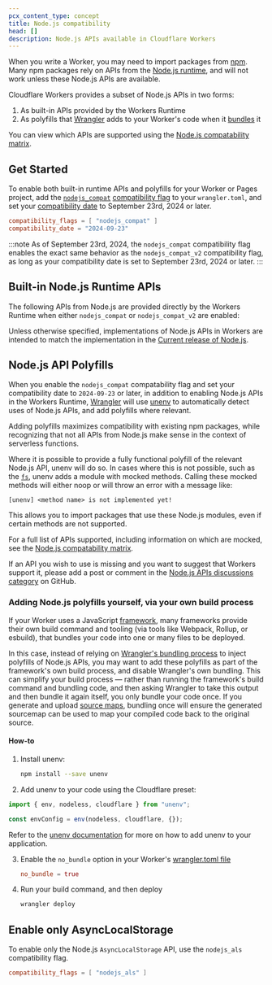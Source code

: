 ```yaml
---
pcx_content_type: concept
title: Node.js compatibility
head: []
description: Node.js APIs available in Cloudflare Workers
---
```



When you write a Worker, you may need to import packages from [npm](https://www.npmjs.com/). Many npm packages rely on APIs from the [Node.js runtime](https://nodejs.org/en/about), and will not work unless these Node.js APIs are available.

Cloudflare Workers provides a subset of Node.js APIs in two forms:

1. As built-in APIs provided by the Workers Runtime
2. As polyfills that [Wrangler](/workers/wrangler/) adds to your Worker's code when it [bundles](/workers/wrangler/bundling/) it

You can view which APIs are supported using the [Node.js compatability matrix](https://workers-nodejs-compat-matrix.pages.dev).

## Get Started

To enable both built-in runtime APIs and polyfills for your Worker or Pages project, add the [`nodejs_compat`](/workers/configuration/compatibility-flags/#nodejs-compatibility-flag) [compatibility flag](/workers/configuration/compatibility-flags/#nodejs-compatibility-flag) to your `wrangler.toml`, and set your [compatibility date](/workers/configuration/compatibility-dates/) to September 23rd, 2024 or later.


<WranglerConfig>

```toml title="wrangler.toml"
compatibility_flags = [ "nodejs_compat" ]
compatibility_date = "2024-09-23"
```

</WranglerConfig>

:::note
As of September 23rd, 2024, the `nodejs_compat` compatibility flag enables the exact same behavior as the `nodejs_compat_v2` compatibility flag, as long as your compatibility date is set to September 23rd, 2024 or later.
:::

## Built-in Node.js Runtime APIs

The following APIs from Node.js are provided directly by the Workers Runtime when either `nodejs_compat` or `nodejs_compat_v2` are enabled:

<DirectoryListing />

Unless otherwise specified, implementations of Node.js APIs in Workers are intended to match the implementation in the [Current release of Node.js](https://github.com/nodejs/release#release-schedule).

## Node.js API Polyfills

When you enable the `nodejs_compat` compatability flag and set your compatibility date to `2024-09-23` or later, in addition to enabling Node.js APIs in the Workers Runtime, [Wrangler](/workers/wrangler/) will use [unenv](https://github.com/unjs/unenv) to automatically detect uses of Node.js APIs, and add polyfills where relevant.

Adding polyfills maximizes compatibility with existing npm packages, while recognizing that not all APIs from Node.js make sense in the context of serverless functions.

Where it is possible to provide a fully functional polyfill of the relevant Node.js API, unenv will do so.
In cases where this is not possible, such as the [`fs`](https://nodejs.org/api/fs.html), unenv adds a module with mocked methods.
Calling these mocked methods will either noop or will throw an error with a message like:

```
[unenv] <method name> is not implemented yet!
```

This allows you to import packages that use these Node.js modules, even if certain methods are not supported.

For a full list of APIs supported, including information on which are mocked, see the [Node.js compatability matrix](https://workers-nodejs-compat-matrix.pages.dev).

If an API you wish to use is missing and you want to suggest that Workers support it, please add a post or comment in the
[Node.js APIs discussions category](https://github.com/cloudflare/workerd/discussions/categories/node-js-apis) on GitHub.

### Adding Node.js polyfills yourself, via your own build process

If your Worker uses a JavaScript [framework](/workers/frameworks/), many frameworks provide their own build command and tooling (via tools like Webpack, Rollup, or esbuild), that bundles your code into one or many files to be deployed.

In this case, instead of relying on [Wrangler's bundling process](/workers/wrangler/bundling/) to inject polyfills of Node.js APIs, you may want to add these polyfills as part of the framework's own build process, and disable Wrangler's own bundling. This can simplify your build process — rather than running the framework's build command and bundling code, and then asking Wrangler to take this output and then bundle it again itself, you only bundle your code once. If you generate and upload [source maps](/workers/observability/source-maps/), bundling once will ensure the generated sourcemap can be used to map your compiled code back to the original source.

#### How-to

1. Install unenv:
   ```bash
   npm install --save unenv
   ```

2. Add unenv to your code using the Cloudflare preset:

  ```js
  import { env, nodeless, cloudflare } from "unenv";

  const envConfig = env(nodeless, cloudflare, {});
  ```

  Refer to the [unenv documentation](https://github.com/unjs/unenv/tree/main?tab=readme-ov-file#cloudflare) for more on how to add unenv to your application.


3. Enable the `no_bundle` option in your Worker's [wrangler.toml file](/workers/wrangler/configuration/)
   ```toml
   no_bundle = true
   ```

4. Run your build command, and then deploy

   ```bash
   wrangler deploy
   ```

## Enable only AsyncLocalStorage

To enable only the Node.js `AsyncLocalStorage` API, use the `nodejs_als` compatibility flag.



<WranglerConfig>

```toml
compatibility_flags = [ "nodejs_als" ]
```

</WranglerConfig>
